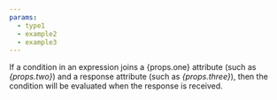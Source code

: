 ```yaml
---
params:
  - type1
  - example2
  - example3
---
```


If a condition in an expression joins a {props.one} attribute (such as _{props.two}_) and a response attribute (such as _{props.three}_), then the condition will be evaluated when the response is received.

